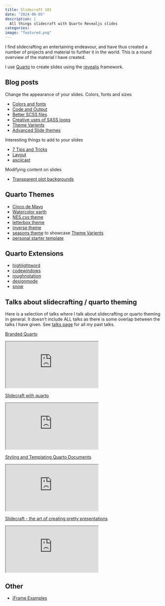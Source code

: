 ```yaml
---
title: Slidecraft 101
date: "2024-06-05"
description: |
  All things slidecraft with Quarto Revealjs slides
categories:
image: "featured.png"
---
```


I find slidecrafting an entertaining endeavour, and have thus created a number of projects and material to further it in the world. This is a round overview of the material I have created.

I use [Quarto](https://quarto.org/) to create slides using the [revealjs](https://revealjs.com/) framework.

## Blog posts

Change the appearance of your slides. Colors, fonts and sizes

- [Colors and fonts](../../post/slidecraft-colors-fonts/index.md)
- [Code and Output](../../post/slidecraft-code-output/index.md)
- [Better SCSS files](../../post/slidecraft-scss-uses/index.qmd)
- [Creative uses of SASS loops](../../post/slidecraft-scss-loops/index.qmd)
- [Theme Varients](../../post/slidecraft-theme-variants/index.md)
- [Advanced Slide themes](../../post/slidecraft-scss-themes/index.qmd)

Interesting things to add to your slides

- [7 Tips and Tricks](../../post/slidecraft-7-tips-and-tricks/index.qmd)
- [Layout](../../post/slidecraft-layout/index.qmd)
- [asciicast](../../post/slidecraft-asciicast/index.qmd)

Modifying content on slides

- [Transparent plot backgrounds](../../post/slidecraft-plot-backgrounds/index.qmd)

## Quarto Themes

- [Cinco de Mayo](https://github.com/EmilHvitfeldt/quarto-revealjs-cinco-de-mayo)
- [Watercolor earth](https://github.com/EmilHvitfeldt/quarto-revealjs-earth)
- [NES.css theme](https://github.com/EmilHvitfeldt/quarto-nes-theme)
- [letterbox theme](https://github.com/EmilHvitfeldt/quarto-revealjs-letterbox)
- [inverse theme](https://github.com/EmilHvitfeldt/quarto-revealjs-inverse)
- [seasons theme](https://github.com/EmilHvitfeldt/quarto-revealjs-seasons) to showcase [Theme Varients](../../post/slidecraft-theme-variants/index.md)
- [personal starter template](https://github.com/EmilHvitfeldt/quarto-revealjs-template)

## Quarto Extensions

- [highlightword](https://github.com/EmilHvitfeldt/quarto-revealjs-highlightword)
- [codewindows](https://github.com/EmilHvitfeldt/quarto-revealjs-codewindow)
- [roughnotation](https://github.com/EmilHvitfeldt/quarto-roughnotation)
- [designmode](https://github.com/EmilHvitfeldt/quarto-designmode)
- [snow](https://github.com/EmilHvitfeldt/quarto-snow)

## Talks about slidecrafting / quarto theming

Here is a selection of talks where I talk about slidecrafting or quarto theming in general. It doesn't include ALL talks as there is some overlap between the talks I have given. See [talks page](../../talks.qmd) for all my past talks.

[Branded Quarto](../../talk/2024-06-05-branded-quarto/index.md)

<iframe class="slide-deck" src="https://emilhvitfeldt.github.io/talk-branded-quarto/"></iframe>

[Slidecraft with quarto](../../talk/2023-11-27-slc-slidecraft/index.md)

<iframe class="slide-deck" src="https://emilhvitfeldt.github.io/talk-slc-slidecraft/"></iframe>

[Styling and Templating Quarto Documents](../../talk/2023-09-19-quarto-theming-positconf/index.md)

<iframe class="slide-deck" src="https://emilhvitfeldt.github.io/talk-quarto-theming-positconf/"></iframe>

[Slidecraft - the art of creating pretty presentations](../../talk/2023-07-13-nyr-slidecraft/index.md)

<iframe class="slide-deck" src="https://emilhvitfeldt.github.io/talk-nyr-slidecraft/"></iframe>

## Other

- [iFrame Examples](https://github.com/EmilHvitfeldt/quarto-iframe-examples)
